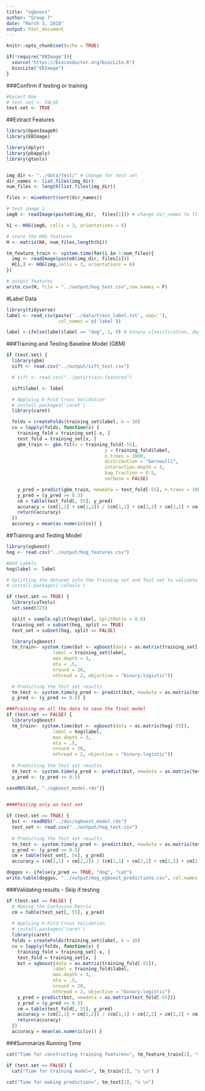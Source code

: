 ```yaml
---
title: "xgboost"
author: "Group 7"
date: "March 3, 2018"
output: html_document
---
```


```r
knitr::opts_chunk$set(echo = TRUE)
```

```r
if(!require("EBImage")){
  source("https://bioconductor.org/biocLite.R")
  biocLite("EBImage")
}
```

###Confirm if testing or training

```r

#Select One
# test.set <- FALSE
test.set <- TRUE

```

##Extract Features

```r

library(OpenImageR)
library(EBImage)

library(dplyr)
library(pbapply)
library(gtools)


img_dir <- "../data/test/" # change for test set
dir_names <- list.files(img_dir)
num_files <- length(list.files(img_dir))

files <- mixedsort(sort(dir_names))

# test image 1
img0 <- readImage(paste0(img_dir,  files[1])) # change dir_names to files so images are in order pet1, pet2 instead of pet1, pet10. 

h1 <- HOG(img0, cells = 3, orientations = 6)

# store the HOG features
H <- matrix(NA, num_files,length(h1)) 

tm_feature_train <- system.time(for(i in 1:num_files){
  img <- readImage(paste0(img_dir, files[i]))
  H[i,] <- HOG(img,cells = 3, orientations = 6)
})

# output features
write.csv(H, file = "../output/hog_test.csv",row.names = F)

```

#Label Data

```r

library(tidyverse)
label <- read_csv(paste('../data/train_label.txt', sep=''),
                   col_names = c('label'))

label <-ifelse(label$label == "dog", 1, 0) # binary classification, dog = 1, cat = 0. 

```
###Training and Testing Baseline Model (GBM)
```r

if (test.set) {
  library(gbm)
  sift <- read.csv("../output/sift_test.csv")

  # sift <- read.csv("../pets/train-features")

  sift$label <- label

  # Applying k-Fold Cross Validation
  # install.packages('caret')
  library(caret)

  folds = createFolds(training_set$label, k = 10)
  cv = lapply(folds, function(x) {
    training_fold = training_set[-x, ]
    test_fold = training_set[x, ]
    gbm_train <- gbm.fit(x = training_fold[-55],
                                    y = training_fold$label, 
                                    n.trees = 1000,
                                    distribution = "bernoulli",
                                    interaction.depth = 3,
                                    bag.fraction = 0.5,
                                    verbose = FALSE)

    y_pred = predict(gbm_train, newdata = test_fold[-55], n.trees = 1000)
    y_pred = (y_pred >= 0.5)
    cm = table(test_fold[, 55], y_pred)
    accuracy = (cm[1,1] + cm[2,2]) / (cm[1,1] + cm[2,2] + cm[1,2] + cm[2,1])
    return(accuracy)
  })
  accuracy = mean(as.numeric(cv)) }

```

##Training and Testing Model

```r

library(xgboost)
hog <- read.csv("../output/hog_features.csv")

#Add Labels
hog$label <- label

# Splitting the dataset into the Training set and Test set to validate
# install.packages('caTools')

if (test.set == TRUE) {
  library(caTools)
  set.seed(123)

  split = sample.split(hog$label, SplitRatio = 0.8)
  training_set = subset(hog, split == TRUE)
  test_set = subset(hog, split == FALSE)

  library(xgboost)
  tm_train<- system.time(bst <- xgboost(data = as.matrix(training_set[-55]),
                 label = training_set$label,
                 max.depth = 3,
                 eta = .5,
                 nround = 20,
                 nthread = 2, objective = "binary:logistic"))

  # Predicting the Test set results
  tm_test <- system.time(y_pred <- predict(bst, newdata = as.matrix(test_set[-55])))
  y_pred <- (y_pred >= 0.5) }

```

```r

###Training on all the data to save the final model
if (test.set == FALSE) {
  library(xgboost)
  tm_train<- system.time(bst <- xgboost(data = as.matrix(hog[-55]),
                 label = hog$label,
                 max.depth = 3,
                 eta = .5,
                 nround = 20,
                 nthread = 2, objective = "binary:logistic"))
  
  # Predicting the Test set results
  tm_test <- system.time(y_pred <- predict(bst, newdata = as.matrix(test_set[-55])))
  y_pred <- (y_pred >= 0.5)

saveRDS(bst, "./xgboost_model.rds")}
  

```

```r
####Testing only on test set 

if (test.set == TRUE) {
  bst <- readRDS("../doc/xgboost_model.rds")
  test_set <- read.csv("../output/hog_test.csv")
  
  # Predicting the Test set results
  tm_test <- system.time(y_pred <- predict(bst, newdata = as.matrix(test_set[-54])))
  y_pred <- (y_pred >= 0.5) 
  cm = table(test_set[, 54], y_pred)
  accuracy = (cm[1,1] + cm[2,2]) / (cm[1,1] + cm[2,2] + cm[1,2] + cm[2,1])}

doggos <- ifelse(y_pred == TRUE, "dog", "cat")
write.table(doggos, "../output/hog_xgboost_predictions.csv", col.names = FALSE, row.names = FALSE)
```

###Validating results - Skip if testing

```r

if (test.set == FALSE) {
  # Making the Confusion Matrix
  cm = table(test_set[, 55], y_pred)
  
  # Applying k-Fold Cross Validation
  # install.packages('caret')
  library(caret)
  folds = createFolds(training_set$label, k = 10)
  cv = lapply(folds, function(x) {
    training_fold = training_set[-x, ]
    test_fold = training_set[x, ]
    bst = xgboost(data = as.matrix(training_fold[-55]), 
                 label = training_fold$label,
                 max.depth = 3,
                 eta = .5,
                 nround = 20,
                 nthread = 2, objective = "binary:logistic")
    y_pred = predict(bst, newdata = as.matrix(test_fold[-55]))
    y_pred = (y_pred >= 0.5)
    cm = table(test_fold[, 55], y_pred)
    accuracy = (cm[1,1] + cm[2,2]) / (cm[1,1] + cm[2,2] + cm[1,2] + cm[2,1])
    return(accuracy)
  })
  accuracy = mean(as.numeric(cv)) }

```

###Summarize Running Time

```r

cat("Time for constructing training features=", tm_feature_train[1], "s \n")

if (test.set == FALSE) {
  cat("Time for training model=", tm_train[1], "s \n") }

cat("Time for making prediction=", tm_test[1], "s \n")

```

